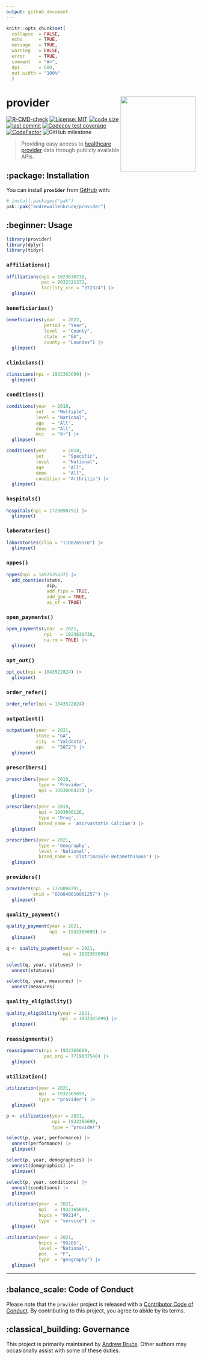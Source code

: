 ```yaml
---
output: github_document
---
```


<!-- README.md is generated from README.Rmd. Please edit that file -->

```r
knitr::opts_chunk$set(
  collapse  = FALSE,
  echo      = TRUE,
  message   = TRUE, 
  warning   = FALSE,
  error     = TRUE,
  comment   = "#>",
  dpi       = 600, 
  out.width = "100%"
  )
```

# provider <img src="man/figures/logo.svg" align="right" height="200" />

<!-- badges: start -->
[![R-CMD-check](https://github.com/andrewallenbruce/provider/actions/workflows/R-CMD-check.yaml/badge.svg)](https://github.com/andrewallenbruce/provider/actions/workflows/R-CMD-check.yaml)
[![License: MIT](https://img.shields.io/badge/license-MIT-blue.svg)](https://choosealicense.com/licenses/mit/)
[![code size](https://img.shields.io/github/languages/code-size/andrewallenbruce/provider.svg)](https://github.com/andrewallenbruce/provider)
[![last commit](https://img.shields.io/github/last-commit/andrewallenbruce/provider.svg)](https://github.com/andrewallenbruce/provider/commits/main)
[![Codecov test coverage](https://codecov.io/gh/andrewallenbruce/provider/branch/main/graph/badge.svg)](https://app.codecov.io/gh/andrewallenbruce/provider?branch=main)
[![CodeFactor](https://www.codefactor.io/repository/github/andrewallenbruce/provider/badge)](https://www.codefactor.io/repository/github/andrewallenbruce/provider)
![GitHub milestone](https://img.shields.io/github/milestones/progress/andrewallenbruce/provider/1?color=white&logo=milestones)
<!-- badges: end -->

>  Providing easy access to [healthcare provider](https://en.wikipedia.org/wiki/Health_care_provider) data through publicly available APIs.

## :package: Installation

You can install __`provider`__ from [GitHub](https://github.com/) with:

``` r
# install.packages("pak")
pak::pak("andrewallenbruce/provider")
```

## :beginner: Usage

```r
library(provider)
library(dplyr)
library(tidyr)
```


### `affiliations()`

```r
affiliations(npi = 1023630738,
             pac = 9032521372,
             facility_ccn = "37Z324") |> 
  glimpse()
```


### `beneficiaries()`

```r
beneficiaries(year   = 2022, 
              period = "Year", 
              level  = "County", 
              state  = "GA", 
              county = "Lowndes") |> 
  glimpse()
```

### `clinicians()`

```r
clinicians(npi = 1932365699) |> 
  glimpse()
```

### `conditions()`

```r
conditions(year  = 2018, 
           set   = "Multiple", 
           level = "National", 
           age   = "All", 
           demo  = "All", 
           mcc   = "6+") |> 
  glimpse()
```


```r
conditions(year      = 2018, 
           set       = "Specific", 
           level     = "National", 
           age       = "All", 
           demo      = "All",
           condition = "Arthritis") |> 
  glimpse()
```

### `hospitals()`

```r
hospitals(npi = 1720098791) |> 
  glimpse()
```

### `laboratories()`

```r
laboratories(clia = "11D0265516") |> 
  glimpse()
```


### `nppes()`

```r
nppes(npi = 1497535637) |> 
  add_counties(state, 
               zip, 
               add_fips = TRUE, 
               add_geo = TRUE, 
               as_sf = TRUE)
```


### `open_payments()`

```r
open_payments(year  = 2021, 
              npi   = 1023630738, 
              na.rm = TRUE) |> 
  glimpse()
```


### `opt_out()`

```r
opt_out(npi = 1043522824) |> 
  glimpse()
```


### `order_refer()`

```r
order_refer(npi = 1043522824)
```


### `outpatient()`

```r
outpatient(year  = 2021, 
           state = "GA", 
           city  = "Valdosta", 
           apc   = "5072") |> 
  glimpse()
```


### `prescribers()`

```r
prescribers(year = 2019, 
            type = 'Provider', 
            npi = 1003000423) |> 
  glimpse()
```


```r
prescribers(year = 2019, 
            npi = 1003000126,
            type = 'Drug',
            brand_name = 'Atorvastatin Calcium') |> 
  glimpse()
```


```r
prescribers(year = 2021, 
            type = 'Geography',
            level = 'National',
            brand_name = 'Clotrimazole-Betamethasone') |> 
  glimpse()
```


### `providers()`

```r
providers(npi  = 1720098791, 
          enid = "O20040610001257") |> 
  glimpse()
```

### `quality_payment()`

```r
quality_payment(year = 2021, 
                npi  = 1932365699) |> 
  glimpse()
```


```r
q <- quality_payment(year = 2021, 
                     npi = 1932365699)

select(q, year, statuses) |> 
  unnest(statuses) 
```


```r
select(q, year, measures) |> 
  unnest(measures)
```

### `quality_eligibility()`

```r
quality_eligibility(year = 2021, 
                    npi  = 1932365699) |> 
  glimpse()
```

### `reassignments()`

```r
reassignments(npi = 1932365699, 
              pac_org = 7719037548) |> 
  glimpse()
```


### `utilization()`

```r
utilization(year = 2021, 
            npi  = 1932365699, 
            type = "provider") |> 
  glimpse()
```



```r
p <- utilization(year = 2021, 
                 npi = 1932365699, 
                 type = "provider")

select(p, year, performance) |> 
  unnest(performance) |> 
  glimpse()
```


```r
select(p, year, demographics) |> 
  unnest(demographics) |> 
  glimpse()
```


```r
select(p, year, conditions) |> 
  unnest(conditions) |> 
  glimpse()
```



```r
utilization(year  = 2021, 
            npi   = 1932365699,
            hcpcs = "99214",
            type  = "service") |> 
  glimpse()
```


```r
utilization(year  = 2021, 
            hcpcs = "99205", 
            level = "National",
            pos   = "F",
            type  = "geography") |> 
  glimpse()
```

------------------------------------------------------------------------------

## :balance_scale: Code of Conduct

Please note that the `provider` project is released with a [Contributor Code of Conduct](https://andrewallenbruce.github.io/provider/CODE_OF_CONDUCT.html). By contributing to this project, you agree to abide by its terms.


## :classical_building: Governance

This project is primarily maintained by [Andrew Bruce](https://github.com/andrewallenbruce). Other authors may occasionally assist with some of these duties.
